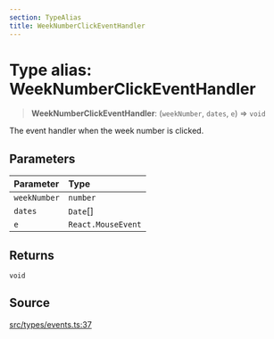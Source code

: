 ```yaml
---
section: TypeAlias
title: WeekNumberClickEventHandler
---
```


# Type alias: WeekNumberClickEventHandler

> **WeekNumberClickEventHandler**: (`weekNumber`, `dates`, `e`) => `void`

The event handler when the week number is clicked.

## Parameters

| Parameter | Type |
| :------ | :------ |
| `weekNumber` | `number` |
| `dates` | `Date`[] |
| `e` | `React.MouseEvent` |

## Returns

`void`

## Source

[src/types/events.ts:37](https://github.com/gpbl/react-day-picker/blob/45cca307e/src/types/events.ts#L37)
